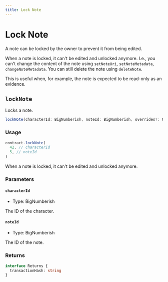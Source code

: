 ```yaml
---
title: Lock Note
---
```


# Lock Note

A note can be locked by the owner to prevent it from being edited.

When a note is locked, it can't be edited and unlocked anymore. I.e., you can't change the content of the note using `setNoteUri`, `setNoteMetadata`, `changeNoteMetadata`. You can still delete the note using `deleteNote`.

This is useful when, for example, the note is expected to be read-only as an evidence.

## `lockNote`

Locks a note.

```ts
lockNote(characterId: BigNumberish, noteId: BigNumberish, overrides?: Overrides): Promise<Result<undefined, true>>
```

### Usage

```ts
contract.lockNote(
  42, // characterId
  5, // noteId
)
```


<Callout type="warning">
  When a note is locked, it can't be edited and unlocked anymore.
</Callout>

### Parameters

#### `characterId`

- Type: BigNumberish

The ID of the character.

#### `noteId`

- Type: BigNumberish

The ID of the note.

### Returns

```ts
interface Returns {
  transactionHash: string
}
```
